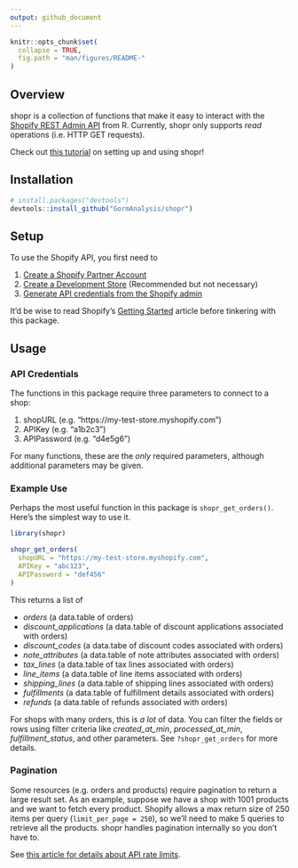 ```yaml
---
output: github_document
---
```


<!-- README.md is generated from README.Rmd. Please edit that file -->

```r
knitr::opts_chunk$set(
  collapse = TRUE,
  fig.path = "man/figures/README-"
)
```

## Overview

shopr is a collection of functions that make it easy to interact with the [Shopify REST Admin API](https://help.shopify.com/en/api/reference) from R. Currently, shopr only supports *read* operations (i.e. HTTP GET requests).

Check out [this tutorial](https://www.gormanalysis.com/blog/pulling-shopify-data-into-r-with-shopr/) on setting up and using shopr!

## Installation

```r
# install.packages("devtools")
devtools::install_github("GormAnalysis/shopr")
```

## Setup
To use the Shopify API, you first need to 

1. [Create a Shopify Partner Account](https://help.shopify.com/en/api/getting-started/making-your-first-request#create-a-shopify-partner-account)
2. [Create a Development Store](https://help.shopify.com/en/api/getting-started/making-your-first-request#create-a-development-store) (Recommended but not necessary)
3. [Generate API credentials from the Shopify admin](https://help.shopify.com/en/api/getting-started/making-your-first-request#generate-api-credentials-from-the-shopify-admin)

It'd be wise to read Shopify's [Getting Started](https://help.shopify.com/en/api/getting-started) article before tinkering with this package.

## Usage

### API Credentials
The functions in this package require three parameters to connect to a shop:

1. shopURL (e.g. "https://my-test-store.myshopify.com")
2. APIKey (e.g. "a1b2c3")
3. APIPassword (e.g. "d4e5g6")

For many functions, these are the *only* required parameters, although additional parameters may be given.

### Example Use
Perhaps the most useful function in this package is `shopr_get_orders()`. Here's the simplest way to use it.

```r
library(shopr)

shopr_get_orders(
  shopURL = "https://my-test-store.myshopify.com", 
  APIKey = "abc123", 
  APIPassword = "def456"
)
```

This returns a list of 

- *orders* (a data.table of orders)
- *discount_applications* (a data.table of discount applications associated with orders)
- *discount_codes* (a data.tabe of discount codes associated with orders)
- *note_attributes* (a data.table of note attributes associated with orders)
- *tax_lines* (a data.table of tax lines associated with orders)
- *line_items* (a data.table of line items associated with orders)
- *shipping_lines* (a data.table of shipping lines associated with orders)
- *fulfillments* (a data.table of fulfillment details associated with orders)
- *refunds* (a data.table of refunds associated with orders)

For shops with many orders, this is *a lot* of data. You can filter the fields or rows using filter criteria like *created_at_min*, *processed_at_min*, *fulfillment_status*, and other parameters. See `?shopr_get_orders` for more details.

### Pagination
Some resources (e.g. orders and products) require pagination to return a large result set. As an example, suppose we have a shop with 1001 products and we want to fetch every product. Shopify allows a max return size of 250 items per query (`limit_per_page = 250`), so we'll need to make 5 queries to retrieve all the products. shopr handles pagination internally so you don't have to.

See [this article for details about API rate limits](https://help.shopify.com/en/api/reference/rest-admin-api-rate-limits).
